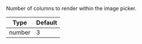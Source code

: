 Number of columns to render within the image picker.

| Type   | Default |
| ------ | ------- |
| number | 3       |

